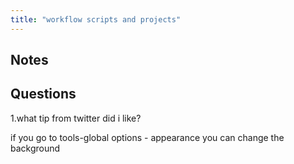 ```yaml
---
title: "workflow scripts and projects"
---
```


## Notes

## Questions



1.what tip from twitter did i like?

if you go to tools-global options - appearance you can change the background

